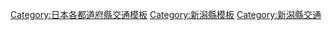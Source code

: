 {{日本行政區劃分類導航|交通模板}}
[[Category:日本各都道府縣交通模板|Category:日本各都道府縣交通模板]]
[[Category:新潟縣模板|Category:新潟縣模板]]
[[Category:新潟縣交通|Category:新潟縣交通]]